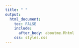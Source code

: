 ---
title: " "
output: 
  html_document:
    toc: FALSE
    include:
      after_body: aboutme.Rhtml
    css: styles.css
---


